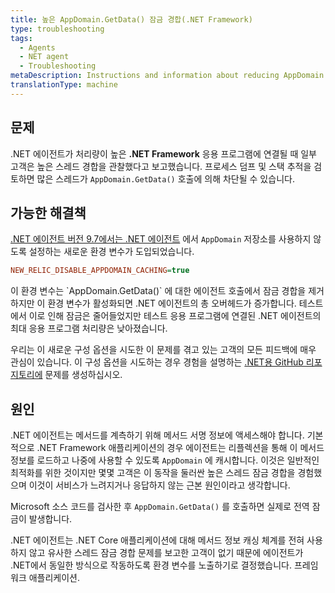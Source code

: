 ```yaml
---
title: 높은 AppDomain.GetData() 잠금 경합(.NET Framework)
type: troubleshooting
tags:
  - Agents
  - NET agent
  - Troubleshooting
metaDescription: Instructions and information about reducing AppDomain.GetData() lock contention for impacted .NET Framework applications
translationType: machine
---
```


## 문제

.NET 에이전트가 처리량이 높은 **.NET Framework** 응용 프로그램에 연결될 때 일부 고객은 높은 스레드 경합을 관찰했다고 보고했습니다. 프로세스 덤프 및 스택 추적을 검토하면 많은 스레드가 `AppDomain.GetData()` 호출에 의해 차단될 수 있습니다.

## 가능한 해결책

[.NET 에이전트 버전 9.7에서는 .NET 에이전트](/docs/release-notes/agent-release-notes/net-release-notes) 에서 `AppDomain` 저장소를 사용하지 않도록 설정하는 새로운 환경 변수가 도입되었습니다.

```ini
NEW_RELIC_DISABLE_APPDOMAIN_CACHING=true
```

<Callout variant="caution">
  이 환경 변수는 `AppDomain.GetData()` 에 대한 에이전트 호출에서 잠금 경합을 제거하지만 이 환경 변수가 활성화되면 .NET 에이전트의 총 오버헤드가 증가합니다. 테스트에서 이로 인해 잠금은 줄어들었지만 테스트 응용 프로그램에 연결된 .NET 에이전트의 최대 응용 프로그램 처리량은 낮아졌습니다.
</Callout>

우리는 이 새로운 구성 옵션을 시도한 이 문제를 겪고 있는 고객의 모든 피드백에 매우 관심이 있습니다. 이 구성 옵션을 시도하는 경우 경험을 설명하는 [.NET용 GitHub 리포지토리에](https://github.com/newrelic/newrelic-dotnet-agent) 문제를 생성하십시오.

## 원인

.NET 에이전트는 메서드를 계측하기 위해 메서드 서명 정보에 액세스해야 합니다. 기본적으로 .NET Framework 애플리케이션의 경우 에이전트는 리플렉션을 통해 이 메서드 정보를 로드하고 나중에 사용할 수 있도록 `AppDomain` 에 캐시합니다. 이것은 일반적인 최적화를 위한 것이지만 몇몇 고객은 이 동작을 둘러싼 높은 스레드 잠금 경합을 경험했으며 이것이 서비스가 느려지거나 응답하지 않는 근본 원인이라고 생각합니다.

Microsoft 소스 코드를 검사한 후 `AppDomain.GetData()` 를 호출하면 실제로 전역 잠금이 발생합니다.

.NET 에이전트는 .NET Core 애플리케이션에 대해 메서드 정보 캐싱 체계를 전혀 사용하지 않고 유사한 스레드 잠금 경합 문제를 보고한 고객이 없기 때문에 에이전트가 .NET에서 동일한 방식으로 작동하도록 환경 변수를 노출하기로 결정했습니다. 프레임워크 애플리케이션.